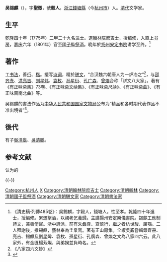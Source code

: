 {{明清人物信息框
| 姓名 = 吴锡麒
| 原名 =
| 圖片名稱= 吴锡麒.jpg
| 圖片大小 = 220px
| 圖片說明 = 《清代学者像传》第一集之吴锡麒像<br>清[[叶衍兰|叶衍兰]]辑摹，黄小泉绘。
| 最高職務 = 國子監祭酒
| 國家 = 大清
| 爵位 =
| 籍貫 = [[浙江|浙江]][[杭州府|杭州府]][[錢塘縣|錢塘縣]]
| 族裔 = 漢族
| 旗籍 = 
| 字號 = 字聖徵，號穀人
| 諡號 = 
| 出生日期 = [[乾隆|乾隆]]十一年（1746年）
| 出生地點 = [[浙江|浙江]][[錢塘縣|錢塘縣]]
| 逝世日期 = [[嘉慶|嘉慶]]二十三年（1818年）
| 逝世地點 = [[江蘇|江蘇]][[揚州|揚州]]
| 墓葬 =
| 配偶 =
| 親屬 = 
| 出身 = 
*乾隆四十年乙未科進士出身
| 經歷 = 
| 著作 =
}}
'''吴锡麒'''（{{bd|1746年||1818年||W吳}}），字'''聖徵'''，號'''穀人'''。[[浙江|浙江]][[錢塘縣|錢塘縣]]（今[[杭州市|杭州市]]）人。[[清代|清代]]文学家。

==生平==
[[乾隆|乾隆]]四十年（1775年）二甲二十九名[[进士|进士]]。選[[翰林院庶吉士|翰林院庶吉士]]，授[[编修|编修]]，入直[[上书房|上书房]]，[[嘉庆|嘉庆]]六年（1801年）官至[[國子監|國子監]][[祭酒|祭酒]]。晚年於[[扬州|扬州]][[安定书院|安定书院]]讲学至终。<ref>《清史稿·列傳485卷》：吳錫麒，字穀人，錢塘人。性至孝。乾隆四十年進士，授編修。累遷祭酒，以親老乞養歸。主講揚州安定樂儀書院。錫麒工應制詩文，兼善倚聲。浙中詩派，前有朱彝尊、查慎行，繼之者杭世駿、厲鶚。二人殂謝後，推錫麒，藝林奉為圭臬焉。著有正山房集。全椒吳鼒嘗輯錄齊燾、亮吉、錫麒及劉星煒、袁枚、孫星衍、孔廣森、曾燠之文為八家四六云。此八家外，有金匱楊芳燦，與弟揆並負時名。</ref>

==著作==
工[[书法|书法]]，善[[行書|行]]、[[楷書|楷]]。擅写[[诗词|诗词]]，精於[[骈文|骈文]]，“合汉魏六朝唐人为一炉冶之”<ref>《八家四六文钞》</ref>，与[[邵齐焘|邵齐焘]]、[[洪亮吉|洪亮吉]]、[[刘星炜|刘星炜]]、[[袁枚|袁枚]]、[[孙星衍|孙星衍]]、[[孔广森|孔广森]]、[[曾燠|曾燠]]合称「骈文八大家」。著有《有正味斋集》73卷、《有正味斋文续集》、《有正味斋尺牍》、《有正味斋曲》、《有正味斋南北曲》等。

吴锡麒的書法作品为[[中华人民共和国国家文物局|中华人民共和国国家文物局]]公布为“精品和各时期代表作品不准出境者”<ref>{{Cite web |url=http://www.wenwuchina.com/episteme/list9/detail138/15651.html |title=国家文物局公布书画作品限制出境鉴定标准 |accessdate=2010-10-17 |archive-date=2019-07-25 |archive-url=https://web.archive.org/web/20190725113723/http://www.wenwuchina.com/episteme/list9/detail138/15651.html |dead-url=no }}</ref>。

==後代==
有子[[吳清皋|吳清皋]]、[[吳清鵬|吳清鵬]]。

==参考文献==
认为的

{{-}}
{{清代駢文八大家}}
{{乾隆四十年乙未科殿試金榜}}

{{Authority control}}

{{DEFAULTSORT:Wu吳}}
[[Category:杭州人|Category:杭州人]]
[[Category:吳姓|X]]
[[Category:清朝翰林院庶吉士|Category:清朝翰林院庶吉士]]
[[Category:清朝翰林|Category:清朝翰林]]
[[Category:清朝國子監祭酒|Category:清朝國子監祭酒]]
[[Category:清朝駢文家|Category:清朝駢文家]]
[[Category:清朝書法家|Category:清朝書法家]]